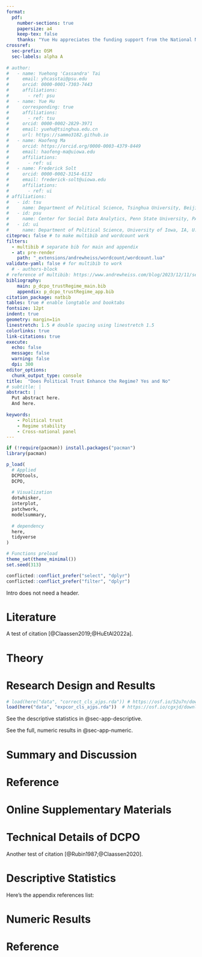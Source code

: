 ```yaml
---
format:
  pdf:
    number-sections: true
    papersize: a4
    keep-tex: false
    thanks: "Yue Hu appreciates the funding support from the National Natural Science Foundation of China (72374116)."
crossref:
  sec-prefix: OSM
  sec-labels: alpha A
    
# author:
#   - name: Yuehong 'Cassandra' Tai
#     email: yhcasstai@psu.edu
#     orcid: 0000-0001-7303-7443
#     affiliations:
#       - ref: psu
#   - name: Yue Hu
#     corresponding: true
#     affiliations:
#       - ref: tsu
#     orcid: 0000-0002-2829-3971
#     email: yuehu@tsinghua.edu.cn
#     url: https://sammo3182.github.io
#   - name: Haofeng Ma
#     orcid: https://orcid.org/0000-0003-4379-8449
#     email: haofeng-ma@uiowa.edu
#     affiliations:
#       - ref: ui
#   - name: Frederick Solt
#     orcid: 0000-0002-3154-6132
#     email: frederick-solt@uiowa.edu
#     affiliations:
#       - ref: ui
# affiliations:
#   - id: tsu
#     name: Department of Political Science, Tsinghua University, Beijing, China
#   - id: psu
#     name: Center for Social Data Analytics, Penn State University, PA, U.S.
#   - id: ui
#     name: Department of Political Science, University of Iowa, IA, U.S.
citeproc: false # to make multibib and wordcount work
filters:
  - multibib # separate bib for main and appendix
  - at: pre-render
    path: "_extensions/andrewheiss/wordcount/wordcount.lua"
validate-yaml: false # for multibib to work
  # - authors-block
# reference of multibib: https://www.andrewheiss.com/blog/2023/12/11/separate-bibliographies-quarto/
bibliography: 
    main: p_dcpo_trustRegime_main.bib
    appendix: p_dcpo_trustRegime_app.bib
citation_package: natbib
tables: true # enable longtable and booktabs
fontsize: 12pt
indent: true
geometry: margin=1in
linestretch: 1.5 # double spacing using linestretch 1.5
colorlinks: true
link-citations: true
execute:
  echo: false
  message: false
  warning: false
  dpi: 300
editor_options: 
  chunk_output_type: console
title:  "Does Political Trust Enhance the Regime? Yes and No"
# subtitle: |
abstract: |
  Put abstract here.
  And here.
  
keywords: 
    - Political trust
    - Regime stability
    - Cross-national panel
---
```


```r
if (!require(pacman)) install.packages("pacman")
library(pacman)

p_load(
  # Applied
  DCPOtools,
  DCPO,
  
  # Visualization
  dotwhisker,
  interplot,
  patchwork,
  modelsummary,
  
  # dependency
  here,
  tidyverse
)

# Functions preload
theme_set(theme_minimal())
set.seed(313)

conflicted::conflict_prefer("select", "dplyr")
conflicted::conflict_prefer("filter", "dplyr")


```

Intro does not need a header.

# Literature {.unnumbered}

A test of citation [@Claassen2019;@HuEtAl2022a].

# Theory {.unnumbered}

# Research Design and Results {.unnumbered}

```r
# load(here("data", "correct_cls_ajps.rda")) # https://osf.io/52u7n/download
load(here("data", "expcor_cls_ajps.rda"))  # https://osf.io/cgxjd/download
```


See the descriptive statistics in @sec-app-descriptive.

See the full, numeric results in @sec-app-numeric.

# Summary and Discussion {.unnumbered}

# Reference {.unnumbered}

::: {#refs-main}
:::

\pagebreak

\hypertarget{appendix-appendix}{%
\appendix}

# Online Supplementary Materials {.unnumbered}

\setcounter{page}{1}
\renewcommand{\thepage}{A\arabic{page}}
\setcounter{figure}{0}
\renewcommand{\thefigure}{A.\arabic{figure}}
\setcounter{table}{0}
\renewcommand{\thetable}{A.\arabic{table}}

# Technical Details of DCPO 

Another test of citation [@Rubin1987;@Claassen2020].

# Descriptive Statistics {#sec-app-descriptive}

Here's the appendix references list:

# Numeric Results {#sec-app-numeric}

# Reference {.unnumbered}

::: {#refs-appendix}
:::